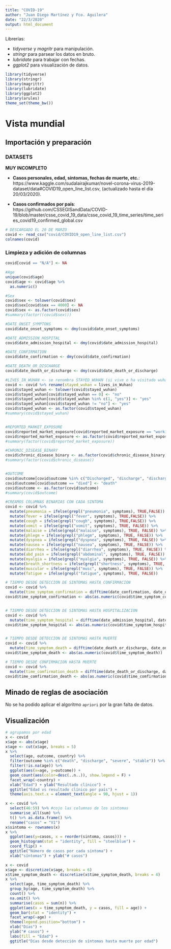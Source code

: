 ---
title: "COVID-19"
author: "Juan Diego Martínez y Fco. Aguilera"
date: "22/3/2020"
output: html_document
---

Librerías:

* *tidyverse* y *magritr* para manipulación.
* *stringr* para parsear los datos en bruto.
* *lubridate* para trabajar con fechas.
* *ggplot2* para visualización de datos.

```{r imporacion, warning = FALSE, message = FALSE}
library(tidyverse)
library(stringr)
library(magrittr)
library(lubridate)
library(ggplot2)
library(arules)
theme_set(theme_bw())
```

# Vista mundial
## Importación y preparación
### DATASETS
**MUY INCOMPLETO** 

* **Casos personales, edad, síntomas, fechas de muerte, etc.**: https://www.kaggle.com/sudalairajkumar/novel-corona-virus-2019-dataset/data#COVID19_open_line_list.csv, (actualizado hasta el día 20/03/2020). 

* **Casos confirmados por país**: https://github.com/CSSEGISandData/COVID-19/blob/master/csse_covid_19_data/csse_covid_19_time_series/time_series_covid19_confirmed_global.csv



```{r}
# DESCARGADO EL 20 DE MARZO
covid <- read_csv("covid/COVID19_open_line_list.csv")
colnames(covid)
```

### Limpieza y adición de columnas
```{r limpieza, warning = FALSE, message = FALSE}
covid[covid == "N/A"] <- NA

#Age
unique(covid$age)
covid$age <- covid$age %>%
  as.numeric()

#Sex
covid$sex <- tolower(covid$sex)
covid$sex[covid$sex == 4000] <- NA
covid$sex <- as.factor(covid$sex)
#summary(factor((covid$sex)))

#DATE_ONSET_SYMPTONS
covid$date_onset_symptoms <- dmy(covid$date_onset_symptoms)

#DATE_ADMISSION_HOSPITAL
covid$date_admission_hospital <- dmy(covid$date_admission_hospital)

#DATE_CONFIRMATION
covid$date_confirmation <- dmy(covid$date_confirmation)

#DATE_DEATH_OR_DISCHARGE
covid$date_death_or_discharge <- dmy(covid$date_death_or_discharge)

#LIVES_IN_WUHAN <- se renombra STAYED_WUHAN (si vive o ha visitado wuhan recientemente)
covid <- covid %>% rename(stayed_wuhan = lives_in_Wuhan)
covid$stayed_wuhan <- tolower(covid$stayed_wuhan)
covid$stayed_wuhan[covid$stayed_wuhan == 0] <- "no"
covid$stayed_wuhan[covid$stayed_wuhan %in% c(1, "yes")] <- "yes"
covid$stayed_wuhan[covid$stayed_wuhan != "no"] <- "yes"
covid$stayed_wuhan <- as.factor(covid$stayed_wuhan)
#summary(covid$stayed_wuhan)


#REPORTED_MARKET_EXPOSURE
covid$reported_market_exposure[covid$reported_market_exposure == "working in another market in Wuhan"] = "yes"
covid$reported_market_exposure <- as.factor(covid$reported_market_exposure)
#summary(factor(covid$reported_market_exposure))

#CHRONIC_DISEASE_BINARY
covid$chronic_disease_binary <- as.factor(covid$chronic_disease_binary)
#summary(factor(covid$chronic_disease))


#OUTCOME
covid$outcome[covid$outcome %in% c("Discharged", "discharge", "discharged", "recovered")] <- "discharge"
covid$outcome[covid$outcome == "died"] <- "death"
covid$outcome <- as.factor(covid$outcome)
#summary(covid$outcome)

#CREAMOS COLUMNAS BINARIAS CON CADA SINTOMA
covid <- covid %>%
  mutate(pneumonia = ifelse(grepl("pneumonia", symptoms), TRUE,FALSE)) %>%
  mutate(fever = ifelse(grepl("fever", symptoms), TRUE,FALSE)) %>%
  mutate(cough = ifelse(grepl("cough", symptoms), TRUE,FALSE)) %>%
  mutate(vomit = ifelse(grepl("vomit", symptoms), TRUE, FALSE)) %>%
  mutate(malaise = ifelse(grepl("malaise", symptoms), TRUE, FALSE)) %>%
  mutate(phlegm = ifelse(grepl("phlegm", symptoms), TRUE, FALSE)) %>%
  mutate(dyspnea = ifelse(grepl("dyspnea", symptoms), TRUE, FALSE)) %>%
  mutate(nausea = ifelse(grepl("nausea", symptoms), TRUE, FALSE)) %>%
  mutate(diarrhea = ifelse(grepl("diarrhea", symptoms), TRUE, FALSE)) %>%
  mutate(abd_pain = ifelse(grepl("abdominal", symptoms), TRUE, FALSE)) %>%
  mutate(myalgia = ifelse(grepl("myalgia", symptoms), TRUE, FALSE)) %>%
  mutate(breath_shortness = ifelse(grepl("shortness", symptoms), TRUE, FALSE)) %>%
  mutate(muscular = ifelse(grepl("musc", symptoms), TRUE, FALSE)) %>%
  mutate(fatigue = ifelse(grepl("fatigue", symptoms), TRUE, FALSE))

# TIEMPO DESDE DETECCION DE SINTOMAS HASTA CONFIRMACION
covid <- covid %>%
  mutate(time_symptom_confirmation = difftime(date_confirmation, date_onset_symptoms, units = "days"))
covid$time_symptom_confirmation <- abs(as.numeric(covid$time_symptom_confirmation))


# TIEMPO DESDE DETECCION DE SINTOMAS HASTA HOSPITALIZACION
covid <- covid %>%
  mutate(time_symptom_hospital = difftime(date_admission_hospital, date_onset_symptoms, units = "days"))
covid$time_symptom_hospital <- abs(as.numeric(covid$time_symptom_hospital))


# TIEMPO DESDE DETECCION DE SINTOMAS HASTA MUERTE
covid <- covid %>%
  mutate(time_symptom_death = difftime(date_death_or_discharge, date_onset_symptoms, units = "days")) 
covid$time_symptom_death <- abs(as.numeric(covid$time_symptom_death))

# TIEMPO DESDE CONFIRMACION HASTA MUERTE
covid <- covid %>%
  mutate(time_comfirmation_death = difftime(date_death_or_discharge, date_confirmation, units = "days"))
covid$time_comfirmation_death <- abs(as.numeric(covid$time_comfirmation_death))
```


## Minado de reglas de asociación
No se ha podido aplicar el algoritmo `apriori` por la gran falta de datos.


## Visualización

```{r, warning= FALSE, message=FALSE, fig.align="center"}
# agrupamos por edad
x <- covid
x$age <- abs(x$age)
x$age <- cut(x$age, breaks = 5)
x %>%
  select(age, outcome, country) %>%
  filter(outcome %in% c("death", "discharge", "severe", "stable")) %>%
  filter(!is.na(age)) %>%
  ggplot(aes(x=age, y=outcome)) + 
  geom_count(aes(color=desc(..n..)), show.legend = F) + 
  facet_wrap(~country) + 
  xlab("Edad") + ylab("Resultado clínico") + 
  ggtitle("Edad vs resultado clínico por país") + 
  theme(axis.text.x = element_text(angle = 90, hjust = 1))
```

```{r sintomas, warning = FALSE, message = FALSE, fig.align="center"}
x <- covid %>%
  select(46:59) %>% #cojo las columnas de los sintomas
  summarise_all(sum) %>%
  t() %>% as.data.frame() %>%
  rename("casos" = "V1")
x$sintoma <- rownames(x)
x %>%
  ggplot(aes(y=casos, x = reorder(sintoma, casos))) + 
  geom_histogram(stat = "identity", fill = "steelblue") + 
  coord_flip() + 
  ggtitle("Número de casos por cada síntoma") + 
  xlab("síntomas") + ylab("# casos")
```

```{r dias sintoma muerte, warning = FALSE, message = FALSE, fig.align="center"}
x <- covid
x$age <- discretize(x$age, breaks = 6)
x$time_symptom_death <- discretize(x$time_symptom_death, breaks = 4)
x %>%
  select(age, time_symptom_death) %>%
  group_by(age, time_symptom_death) %>%
  count() %>%
  na.omit() %>%
  summarise(casos = sum(n)) %>%
  ggplot(aes(x = time_symptom_death, y = casos, fill = age)) + 
  geom_bar(stat = "identity") + 
  facet_wrap(~age) +
  theme(legend.position="bottom") + 
  xlab("Días") + 
  ylab("# casos") + 
  labs(fill = "Edad") + 
  ggtitle("Días desde detección de síntomas hasta muerte por edad")
  
```


